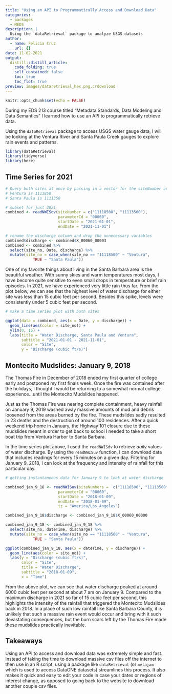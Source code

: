 ```yaml
---
title: "Using an API to Programmatically Access and Download Data"
categories:
  - packages
  - MEDS
description: |
  Using the `dataRetrieval` package to analyze USGS datasets
author:
  - name: Felicia Cruz
    url: {}
date: 11-02-2021
output:
  distill::distill_article:
    code_folding: true
    self_contained: false
    toc: true 
    toc_flot: true
preview: images/dataretrieval_hex.png.crdownload
---
```


```r
knitr::opts_chunk$set(echo = FALSE)
```

During my EDS 213 course titled "Metadata Standards, Data Modeling and Data Semantics" I learned how to use an API to programmatically retrieve data.

Using the `dataRetrieval` package to access USGS water gauge data, I will be looking at the Ventura River and Santa Paula Creek gauges to explore rain events and patterns.

```r
library(dataRetrieval)
library(tidyverse)
library(here)
```

## Time Series for 2021

```r
# Query both sites at once by passing in a vector for the siteNumber argument  
# Ventura is 1111850
# Santa Paula is 1111350

# subset for just 2021 
combined <- readNWISdv(siteNumber = c("11118500", "11113500"),
                       parameterCd = "00060",
                       startDate = "2021-01-01",
                       endDate = "2021-11-01") 

# rename the discharge column and drop the unnecessary variables 
combined$discharge <- combined$X_00060_00003
combined <- combined %>% 
  select(site_no, Date, discharge) %>% 
  mutate(site_no = case_when(site_no == "11118500" ~ "Ventura",
            TRUE ~ "Santa Paula"))
```

One of my favorite things about living in the Santa Barbara area is the beautiful weather. With sunny skies and warm temperatures most days, I have become quite sensitive to even small drops in temperature or brief rain episodes. In 2021, we have experienced very little rain thus far. From the plot below, we can see that the highest level of water discharge for either site was less than 15 cubic feet per second. Besides this spike, levels were consistently under 5 cubic feet per second.

```r
# make a time series plot with both sites 

ggplot(data = combined, aes(x = Date, y = discharge)) +
  geom_line(aes(color = site_no)) +
  ylim(0, 15) +
  labs(title = "Water Discharge, Santa Paula and Ventura",
       subtitle = "2021-01-01 - 2021-11-01",
       color = "Site",
       y = "Discharge (cubic ft/s)")
```

## Montecito Mudslides: January 9, 2018

The Thomas Fire in December of 2018 ended my first quarter of college early and postponed my first finals week. Once the fire was contained after the holidays, I thought I would be returning to a somewhat normal college experience...until the Montecito Mudslides happened.

Just as the Thomas Fire was nearing complete containment, heavy rainfall on January 9, 2019 washed away massive amounts of mud and debris loosened from the areas burned by the fire. These mudslides sadly resulted in 23 deaths and the destruction of around 100 residences. After a quick weekend trip home in January, the Highway 101 closure due to these mudslides meant in order to get back to school I needed to take a short boat trip from Ventura Harbor to Santa Barbara.

In the time series plot above, I used the `readNWISdv` to retrieve *daily* values of water discharge. By using the `readNWISuv` function, I can download data that includes readings for every 15 minutes on a given day. Filtering for January 9, 2018, I can look at the frequency and intensity of rainfall for this particular day. 

```r
# getting instantaneous data for January 9 to look at water discharge 

combined_jan_9_18 <- readNWISuv(siteNumbers =  c("11118500", "11113500"),
                       parameterCd = "00060",
                       startDate = "2018-01-09",
                       endDate = "2018-01-09",
                       tz = "America/Los_Angeles")

combined_jan_9_18$discharge <- combined_jan_9_18$X_00060_00000

combined_jan_9_18 <- combined_jan_9_18 %>% 
  select(site_no, dateTime, discharge) %>% 
  mutate(site_no = case_when(site_no == "11118500" ~ "Ventura",
            TRUE ~ "Santa Paula"))

ggplot(combined_jan_9_18, aes(x = dateTime, y = discharge)) +
  geom_line(aes(color = site_no)) +
  labs(y = "Discharge (cubic ft/s)",
       color = "Site",
       title = "Water Discharge",
       subtitle = "2018-01-09",
       x = "Time") 
```

From the above plot, we can see that water discharge peaked at around 6000 cubic feet per second at about 7 am on January 9. Compared to the maximum discharge in 2021 so far of 15 cubic feet per second, this highlights the intensity of the rainfall that triggered the Montecito Mudslides back in 2018. In a place of such low rainfall like Santa Barbara County, it is unlikely that such a massive rain event would occur and bring with it such devastating consequences, but the burn scars left by the Thomas Fire made these mudslides practically inevitable.

## Takeaways
Using an API to access and download data was extremely simple and fast. Instead of taking the time to download massive csv files off the internet to then use in an R script, using a package like `dataRetrieval` (or `metajam` which is used to access DataONE datasets) streamlines this process. It also makes it quick and easy to edit your code in case your dates or regions of interest change, as opposed to going back to the website to download another couple csv files. 
